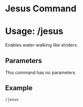 # Jesus Command
# Usage: /jesus
Enables water-walking like striders.

## Parameters
This command has no parameters

## Example
`/jesus`
